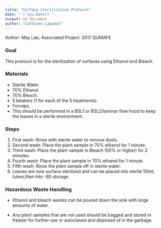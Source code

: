 ```yaml
---
title: "Surface Sterilization Protocol"
date: "`r Sys.Date()`"
output: md_document
author: "Cathleen Lapadat"
---
```


Author: May Lab; Associated Project: 2017 QUMAFE

### Goal

This protocol is for the sterilization of surfaces using Ethanol and Bleach.

### Materials
- Sterile Water.
- 70% Ethanol.
- 70% Bleach.
- 5 beakers (1 for each of the 5 treatments).
- Forceps.
- This should be performed in a BSL1 or BSL2/laminar flow hood to keep the
leaves in a sterile environment.

### Steps

1. First wash: Rinse with sterile water to remove dusts.
2. Second wash: Place the plant sample in 70% ethanol for 1 minute.
3. Third wash: Place the plant sample in Bleach (50% or higher) for 2 minutes.
4. Fourth wash: Place the plant sample in 70% ethanol for 1 minute.
5. Fifth wash: Rinse the plant sample off in sterile water.
6. Leaves are now surface sterilized and can be placed into sterile 50mL tubes,then into -80 storage.

### Hazardous Waste Handling

- Ethanol and bleach wastes can be poured down the sink with large amounts of water.

- Any plant samples that are not used should be bagged and stored in freezer for 
further use or autoclaved and disposed of in the garbage.

